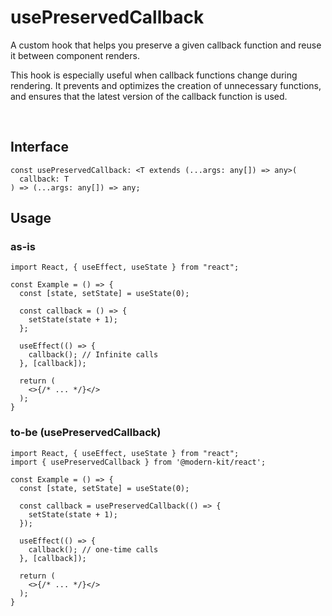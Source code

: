 # usePreservedCallback

A custom hook that helps you preserve a given callback function and reuse it between component renders. 

This hook is especially useful when callback functions change during rendering. It prevents and optimizes the creation of unnecessary functions, and ensures that the latest version of the callback function is used.

<br />

## Interface
```tsx
const usePreservedCallback: <T extends (...args: any[]) => any>(
  callback: T
) => (...args: any[]) => any;
```

## Usage
### as-is
```tsx
import React, { useEffect, useState } from "react";

const Example = () => {
  const [state, setState] = useState(0);

  const callback = () => {
    setState(state + 1);
  };

  useEffect(() => {
    callback(); // Infinite calls 
  }, [callback]);

  return (
    <>{/* ... */}</>
  );
}
```

### to-be (usePreservedCallback)
```tsx
import React, { useEffect, useState } from "react";
import { usePreservedCallback } from '@modern-kit/react';

const Example = () => {
  const [state, setState] = useState(0);

  const callback = usePreservedCallback(() => {
    setState(state + 1);
  });

  useEffect(() => {
    callback(); // one-time calls 
  }, [callback]);

  return (
    <>{/* ... */}</>
  );
}
```